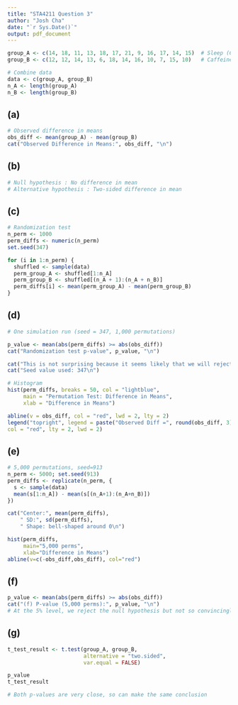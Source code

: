 ```yaml
---
title: "STA4211 Question 3"
author: "Josh Cha"
date: "`r Sys.Date()`"
output: pdf_document
---
```

```r
group_A <- c(14, 18, 11, 13, 18, 17, 21, 9, 16, 17, 14, 15)  # Sleep (Group 1)
group_B <- c(12, 12, 14, 13, 6, 18, 14, 16, 10, 7, 15, 10)   # Caffeine (Group 2)

# Combine data
data <- c(group_A, group_B)
n_A <- length(group_A)
n_B <- length(group_B)
```

## (a)
```r
# Observed difference in means
obs_diff <- mean(group_A) - mean(group_B)
cat("Observed Difference in Means:", obs_diff, "\n")
```

## (b)
```r
# Null hypothesis : No difference in mean
# Alternative hypothesis : Two-sided difference in mean
```

## (c)
```r
# Randomization test
n_perm <- 1000
perm_diffs <- numeric(n_perm)
set.seed(347)

for (i in 1:n_perm) {
  shuffled <- sample(data)
  perm_group_A <- shuffled[1:n_A]
  perm_group_B <- shuffled[(n_A + 1):(n_A + n_B)]
  perm_diffs[i] <- mean(perm_group_A) - mean(perm_group_B)
}
```

## (d)
```r
# One simulation run (seed = 347, 1,000 permutations)

p_value <- mean(abs(perm_diffs) >= abs(obs_diff))
cat("Randomization test p-value", p_value, "\n")

cat("This is not surprising because it seems likely that we will reject the null hypothesis")
cat("Seed value used: 347\n")

# Histogram 
hist(perm_diffs, breaks = 50, col = "lightblue",
     main = "Permutation Test: Difference in Means",
     xlab = "Difference in Means")

abline(v = obs_diff, col = "red", lwd = 2, lty = 2)
legend("topright", legend = paste("Observed Diff =", round(obs_diff, 3)),
col = "red", lty = 2, lwd = 2)
```

## (e)
```r
# 5,000 permutations, seed=913
n_perm <- 5000; set.seed(913)
perm_diffs <- replicate(n_perm, {
  s <- sample(data)
  mean(s[1:n_A]) - mean(s[(n_A+1):(n_A+n_B)])
})

cat("Center:", mean(perm_diffs),
    " SD:", sd(perm_diffs),
    " Shape: bell-shaped around 0\n")

hist(perm_diffs,
     main="5,000 perms",
     xlab="Difference in Means")
abline(v=c(-obs_diff,obs_diff), col="red")
```

## (f)
```r
p_value <- mean(abs(perm_diffs) >= abs(obs_diff))
cat("(f) P-value (5,000 perms):", p_value, "\n")
# At the 5% level, we reject the null hypothesis but not so convincingly
```

## (g)
```r
t_test_result <- t.test(group_A, group_B,
                        alternative = "two.sided",
                        var.equal = FALSE)

p_value
t_test_result

# Both p-values are very close, so can make the same conclusion
```
